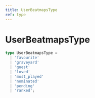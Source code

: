 ```yaml
---
title: UserBeatmapsType
ref: type
---
```


# UserBeatmapsType

```ts
type UserBeatmapsType =
  | 'favourite'
  | 'graveyard'
  | 'guest'
  | 'loved'
  | 'most_played'
  | 'nominated'
  | 'pending'
  | 'ranked';
```
